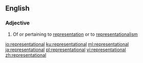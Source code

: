 ==English==

===Adjective===
{{en-adj}}

# Of or pertaining to [[representation]] or to [[representationalism]]

[[io:representational]]
[[ku:representational]]
[[ml:representational]]
[[ja:representational]]
[[pl:representational]]
[[vi:representational]]
[[zh:representational]]